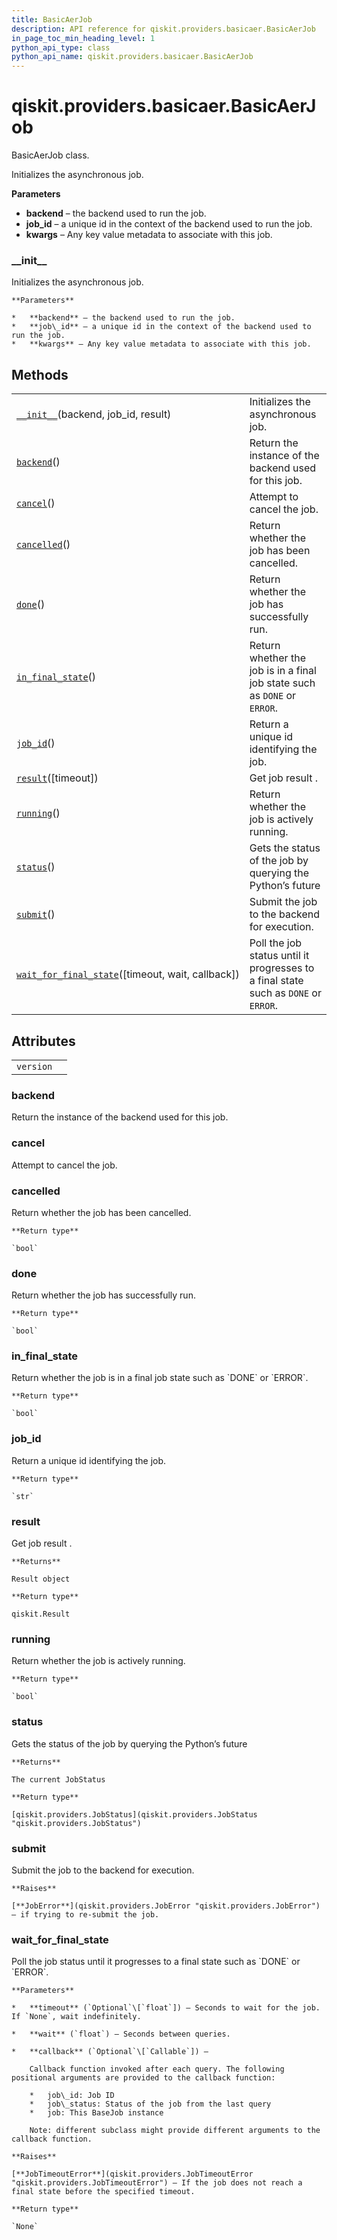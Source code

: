 ```yaml
---
title: BasicAerJob
description: API reference for qiskit.providers.basicaer.BasicAerJob
in_page_toc_min_heading_level: 1
python_api_type: class
python_api_name: qiskit.providers.basicaer.BasicAerJob
---
```


<span id="qiskit-providers-basicaer-basicaerjob" />

# qiskit.providers.basicaer.BasicAerJob

<Class id="qiskit.providers.basicaer.BasicAerJob" isDedicatedPage={true} github="https://github.com/qiskit/qiskit/tree/stable/0.18/qiskit/providers/basicaer/basicaerjob.py" signature="BasicAerJob(backend, job_id, result)" modifiers="class">
  BasicAerJob class.

  Initializes the asynchronous job.

  **Parameters**

  *   **backend** – the backend used to run the job.
  *   **job\_id** – a unique id in the context of the backend used to run the job.
  *   **kwargs** – Any key value metadata to associate with this job.

  ### \_\_init\_\_

  <Function id="qiskit.providers.basicaer.BasicAerJob.__init__" signature="__init__(backend, job_id, result)">
    Initializes the asynchronous job.

    **Parameters**

    *   **backend** – the backend used to run the job.
    *   **job\_id** – a unique id in the context of the backend used to run the job.
    *   **kwargs** – Any key value metadata to associate with this job.
  </Function>

  ## Methods

  |                                                                                                                                                                                |                                                                                     |
  | ------------------------------------------------------------------------------------------------------------------------------------------------------------------------------ | ----------------------------------------------------------------------------------- |
  | [`__init__`](#qiskit.providers.basicaer.BasicAerJob.__init__ "qiskit.providers.basicaer.BasicAerJob.__init__")(backend, job\_id, result)                                       | Initializes the asynchronous job.                                                   |
  | [`backend`](#qiskit.providers.basicaer.BasicAerJob.backend "qiskit.providers.basicaer.BasicAerJob.backend")()                                                                  | Return the instance of the backend used for this job.                               |
  | [`cancel`](#qiskit.providers.basicaer.BasicAerJob.cancel "qiskit.providers.basicaer.BasicAerJob.cancel")()                                                                     | Attempt to cancel the job.                                                          |
  | [`cancelled`](#qiskit.providers.basicaer.BasicAerJob.cancelled "qiskit.providers.basicaer.BasicAerJob.cancelled")()                                                            | Return whether the job has been cancelled.                                          |
  | [`done`](#qiskit.providers.basicaer.BasicAerJob.done "qiskit.providers.basicaer.BasicAerJob.done")()                                                                           | Return whether the job has successfully run.                                        |
  | [`in_final_state`](#qiskit.providers.basicaer.BasicAerJob.in_final_state "qiskit.providers.basicaer.BasicAerJob.in_final_state")()                                             | Return whether the job is in a final job state such as `DONE` or `ERROR`.           |
  | [`job_id`](#qiskit.providers.basicaer.BasicAerJob.job_id "qiskit.providers.basicaer.BasicAerJob.job_id")()                                                                     | Return a unique id identifying the job.                                             |
  | [`result`](#qiskit.providers.basicaer.BasicAerJob.result "qiskit.providers.basicaer.BasicAerJob.result")(\[timeout])                                                           | Get job result .                                                                    |
  | [`running`](#qiskit.providers.basicaer.BasicAerJob.running "qiskit.providers.basicaer.BasicAerJob.running")()                                                                  | Return whether the job is actively running.                                         |
  | [`status`](#qiskit.providers.basicaer.BasicAerJob.status "qiskit.providers.basicaer.BasicAerJob.status")()                                                                     | Gets the status of the job by querying the Python’s future                          |
  | [`submit`](#qiskit.providers.basicaer.BasicAerJob.submit "qiskit.providers.basicaer.BasicAerJob.submit")()                                                                     | Submit the job to the backend for execution.                                        |
  | [`wait_for_final_state`](#qiskit.providers.basicaer.BasicAerJob.wait_for_final_state "qiskit.providers.basicaer.BasicAerJob.wait_for_final_state")(\[timeout, wait, callback]) | Poll the job status until it progresses to a final state such as `DONE` or `ERROR`. |

  ## Attributes

  |           |   |
  | --------- | - |
  | `version` |   |

  ### backend

  <Function id="qiskit.providers.basicaer.BasicAerJob.backend" signature="backend()">
    Return the instance of the backend used for this job.
  </Function>

  ### cancel

  <Function id="qiskit.providers.basicaer.BasicAerJob.cancel" signature="cancel()">
    Attempt to cancel the job.
  </Function>

  ### cancelled

  <Function id="qiskit.providers.basicaer.BasicAerJob.cancelled" signature="cancelled()">
    Return whether the job has been cancelled.

    **Return type**

    `bool`
  </Function>

  ### done

  <Function id="qiskit.providers.basicaer.BasicAerJob.done" signature="done()">
    Return whether the job has successfully run.

    **Return type**

    `bool`
  </Function>

  ### in\_final\_state

  <Function id="qiskit.providers.basicaer.BasicAerJob.in_final_state" signature="in_final_state()">
    Return whether the job is in a final job state such as `DONE` or `ERROR`.

    **Return type**

    `bool`
  </Function>

  ### job\_id

  <Function id="qiskit.providers.basicaer.BasicAerJob.job_id" signature="job_id()">
    Return a unique id identifying the job.

    **Return type**

    `str`
  </Function>

  ### result

  <Function id="qiskit.providers.basicaer.BasicAerJob.result" signature="result(timeout=None)">
    Get job result .

    **Returns**

    Result object

    **Return type**

    qiskit.Result
  </Function>

  ### running

  <Function id="qiskit.providers.basicaer.BasicAerJob.running" signature="running()">
    Return whether the job is actively running.

    **Return type**

    `bool`
  </Function>

  ### status

  <Function id="qiskit.providers.basicaer.BasicAerJob.status" signature="status()">
    Gets the status of the job by querying the Python’s future

    **Returns**

    The current JobStatus

    **Return type**

    [qiskit.providers.JobStatus](qiskit.providers.JobStatus "qiskit.providers.JobStatus")
  </Function>

  ### submit

  <Function id="qiskit.providers.basicaer.BasicAerJob.submit" signature="submit()">
    Submit the job to the backend for execution.

    **Raises**

    [**JobError**](qiskit.providers.JobError "qiskit.providers.JobError") – if trying to re-submit the job.
  </Function>

  ### wait\_for\_final\_state

  <Function id="qiskit.providers.basicaer.BasicAerJob.wait_for_final_state" signature="wait_for_final_state(timeout=None, wait=5, callback=None)">
    Poll the job status until it progresses to a final state such as `DONE` or `ERROR`.

    **Parameters**

    *   **timeout** (`Optional`\[`float`]) – Seconds to wait for the job. If `None`, wait indefinitely.

    *   **wait** (`float`) – Seconds between queries.

    *   **callback** (`Optional`\[`Callable`]) –

        Callback function invoked after each query. The following positional arguments are provided to the callback function:

        *   job\_id: Job ID
        *   job\_status: Status of the job from the last query
        *   job: This BaseJob instance

        Note: different subclass might provide different arguments to the callback function.

    **Raises**

    [**JobTimeoutError**](qiskit.providers.JobTimeoutError "qiskit.providers.JobTimeoutError") – If the job does not reach a final state before the specified timeout.

    **Return type**

    `None`
  </Function>
</Class>

